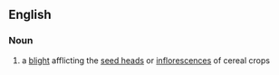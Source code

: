 ==English==

===Noun===
{{en-noun|sg=[[head]] [[blight]]}}

# {{agriculture}} a [[blight]] afflicting the [[seed head]]s or [[inflorescence]]s of cereal crops